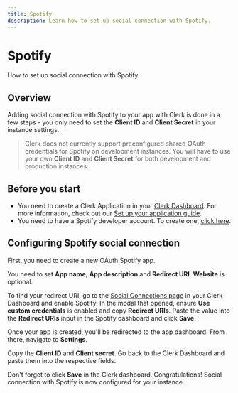 ---
title: Spotify
description: Learn how to set up social connection with Spotify.
---

# Spotify

How to set up social connection with Spotify

## Overview

Adding social connection with Spotify to your app with Clerk is done in a few steps - you only need to set the **Client ID** and **Client Secret** in your instance settings.

> Clerk does not currently support preconfigured shared OAuth credentials for Spotify on development instances. You will have to use your own **Client ID** and **Client Secret** for both development and production instances.

## Before you start

- You need to create a Clerk Application in your [Clerk Dashboard](https://dashboard.clerk.dev/). For more information, check out our [Set up your application guide](/docs/quickstarts/setup-clerk).
- You need to have a Spotify developer account. To create one, [click here](https://developer.spotify.com/).

## Configuring Spotify social connection

First, you need to create a new OAuth Spotify app.

You need to set **App name**, **App description** and **Redirect URI**. **Website** is optional.

To find your redirect URI, go to the [Social Connections page](https://dashboard.clerk.dev/last-active?path=user-authentication/social-connections) in your Clerk Dashboard and enable Spotify. In the modal that opened, ensure **Use custom credentials** is enabled and copy **Redirect URIs**. Paste the value into the **Redirect URIs** input in the Spotify dashboard and click **Save**.

<Images
  width={1725}
  height={999}
  src="/docs/images/authentication-providers/spotify/creating-new-app.jpg"
  alt="Creating a new application"
/>

Once your app is created, you'll be redirected to the app dashboard. From there, navigate to **Settings**.

<Images
  width={1725}
  height={1070}
  src="/docs/images/authentication-providers/spotify/navigating-to-settings.jpg"
  alt="Navigating to the Settings page"
/>

Copy the **Client ID** and **Client secret**. Go back to the Clerk Dashboard and paste them into the respective fields.

<Images
  width={1725}
  height={1071}
  src="/docs/images/authentication-providers/spotify/copying-values-from-spotify.jpg"
  alt="Copying values from the Spotify dashboard"
/>

Don't forget to click **Save** in the Clerk dashboard. Congratulations! Social connection with Spotify is now configured for your instance.
